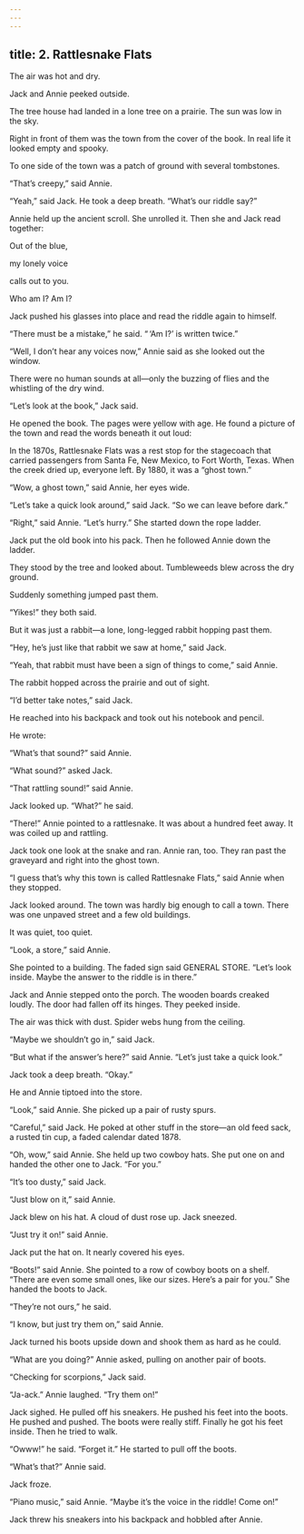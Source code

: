 ```yaml
---
---
---
```

title: 2. Rattlesnake Flats
---



The air was hot and dry.

Jack and Annie peeked outside.

The tree house had landed in a lone tree on a prairie. The sun was low in the sky.

Right in front of them was the town from the cover of the book. In real life it looked empty and spooky.

To one side of the town was a patch of ground with several tombstones.

“That’s creepy,” said Annie.



“Yeah,” said Jack. He took a deep breath. “What’s our riddle say?”

Annie held up the ancient scroll. She unrolled it. Then she and Jack read together:

Out of the blue,

my lonely voice

calls out to you.

Who am I? Am I?



Jack pushed his glasses into place and read the riddle again to himself.

“There must be a mistake,” he said. “ ‘Am I?’ is written twice.”

“Well, I don’t hear any voices now,” Annie said as she looked out the window.

There were no human sounds at all—only the buzzing of flies and the whistling of the dry wind.

“Let’s look at the book,” Jack said.

He opened the book. The pages were yellow with age. He found a picture of the town and read the words beneath it out loud:

In the 1870s, Rattlesnake Flats was a rest stop for the stagecoach that carried passengers from Santa Fe, New Mexico, to Fort Worth, Texas. When the creek dried up, everyone left. By 1880, it was a “ghost town.”



“Wow, a ghost town,” said Annie, her eyes wide.

“Let’s take a quick look around,” said Jack. “So we can leave before dark.”

“Right,” said Annie. “Let’s hurry.” She started down the rope ladder.

Jack put the old book into his pack. Then he followed Annie down the ladder.

They stood by the tree and looked about. Tumbleweeds blew across the dry ground.

Suddenly something jumped past them.

“Yikes!” they both said.

But it was just a rabbit—a lone, long-legged rabbit hopping past them.

“Hey, he’s just like that rabbit we saw at home,” said Jack.

“Yeah, that rabbit must have been a sign of things to come,” said Annie.

The rabbit hopped across the prairie and out of sight.

“I’d better take notes,” said Jack.

He reached into his backpack and took out his notebook and pencil.

He wrote:



“What’s that sound?” said Annie.

“What sound?” asked Jack.

“That rattling sound!” said Annie.

Jack looked up. “What?” he said.

“There!” Annie pointed to a rattlesnake. It was about a hundred feet away. It was coiled up and rattling.

Jack took one look at the snake and ran. Annie ran, too. They ran past the graveyard and right into the ghost town.

“I guess that’s why this town is called Rattlesnake Flats,” said Annie when they stopped.

Jack looked around. The town was hardly big enough to call a town. There was one unpaved street and a few old buildings.

It was quiet, too quiet.

“Look, a store,” said Annie.

She pointed to a building. The faded sign said GENERAL STORE. “Let’s look inside. Maybe the answer to the riddle is in there.”

Jack and Annie stepped onto the porch. The wooden boards creaked loudly. The door had fallen off its hinges. They peeked inside.

The air was thick with dust. Spider webs hung from the ceiling.

“Maybe we shouldn’t go in,” said Jack.

“But what if the answer’s here?” said Annie. “Let’s just take a quick look.”

Jack took a deep breath. “Okay.”

He and Annie tiptoed into the store.

“Look,” said Annie. She picked up a pair of rusty spurs.

“Careful,” said Jack. He poked at other stuff in the store—an old feed sack, a rusted tin cup, a faded calendar dated 1878.

“Oh, wow,” said Annie. She held up two cowboy hats. She put one on and handed the other one to Jack. “For you.”

“It’s too dusty,” said Jack.

“Just blow on it,” said Annie.

Jack blew on his hat. A cloud of dust rose up. Jack sneezed.

“Just try it on!” said Annie.

Jack put the hat on. It nearly covered his eyes.

“Boots!” said Annie. She pointed to a row of cowboy boots on a shelf. “There are even some small ones, like our sizes. Here’s a pair for you.” She handed the boots to Jack.

“They’re not ours,” he said.

“I know, but just try them on,” said Annie.

Jack turned his boots upside down and shook them as hard as he could.

“What are you doing?” Annie asked, pulling on another pair of boots.

“Checking for scorpions,” Jack said.

“Ja-ack.” Annie laughed. “Try them on!”

Jack sighed. He pulled off his sneakers. He pushed his feet into the boots. He pushed and pushed. The boots were really stiff. Finally he got his feet inside. Then he tried to walk.



“Owww!” he said. “Forget it.” He started to pull off the boots.

“What’s that?” Annie said.

Jack froze.

“Piano music,” said Annie. “Maybe it’s the voice in the riddle! Come on!”

Jack threw his sneakers into his backpack and hobbled after Annie.